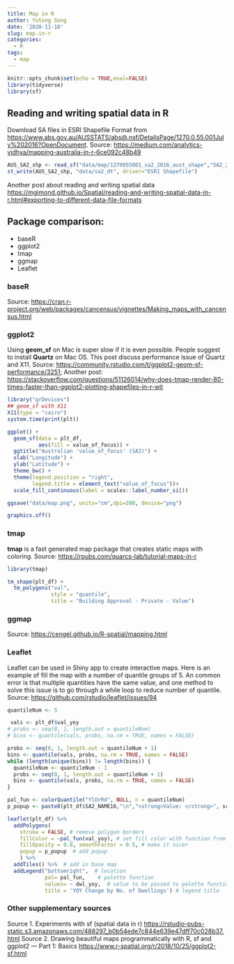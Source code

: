 ```yaml
---
title: Map in R
author: Yutong Song
date: '2020-11-18'
slug: map-in-r
categories:
  - R
tags:
  - map
---
```


```r
knitr::opts_chunk$set(echo = TRUE,eval=FALSE)
library(tidyverse)
library(sf)
```

## Reading and writing spatial data in R

Download SA files in ESRI Shapefile Format from <https://www.abs.gov.au/AUSSTATS/abs@.nsf/DetailsPage/1270.0.55.001July%202016?OpenDocument>. 
Source: <https://medium.com/analytics-vidhya/mapping-australia-in-r-6ce092c48b49> 


```r

AUS_SA2_shp <- read_sf("data/map/1270055001_sa2_2016_aust_shape","SA2_2016_AUST")
st_write(AUS_SA2_shp, "data/sa2_dt", driver="ESRI Shapefile")

```

Another post about reading and writing spatial data <https://mgimond.github.io/Spatial/reading-and-writing-spatial-data-in-r.html#exporting-to-different-data-file-formats>

## Package comparison:

- baseR
- ggplot2
- tmap
- ggmap
- Leaflet


### baseR

Source: <https://cran.r-project.org/web/packages/cancensus/vignettes/Making_maps_with_cancensus.html>


### ggplot2

Using **geom_sf** on Mac is super slow if it is even possible. People suggest to install **Quartz** on Mac OS. This post discuss performance issue of Quartz and X11. 
Source: <https://community.rstudio.com/t/ggplot2-geom-sf-performance/3251>; 
Another post: <https://stackoverflow.com/questions/51126014/why-does-tmap-render-80-times-faster-than-ggplot2-plotting-shapefiles-in-r-wit>



```r

library("grDevices")
## geom_sf with X11
X11(type = "cairo")
system.time(print(plt))

ggplot() +
  geom_sf(data = plt_df,
          aes(fill = value_of_focus)) +
  ggtitle("Australian 'value_of_focus' (SA2)") +
  xlab("Longitude") +
  ylab("Latitude") +
  theme_bw() +
  theme(legend.position = "right",
        legend.title = element_text("value_of_focus"))+
  scale_fill_continuous(label = scales::label_number_si())

ggsave("data/map.png", units="cm",dpi=200, device="png")

graphics.off()

```


### tmap

**tmap** is a fast generated map package that creates static maps with coloring. 
Source: <https://rpubs.com/quarcs-lab/tutorial-maps-in-r>

```r
library(tmap)

tm_shape(plt_df) +
  tm_polygons("val",
              style = "quantile",
              title = "Building Approval - Private - Value")

```

### ggmap

Source: <https://cengel.github.io/R-spatial/mapping.html>

### Leaflet

Leaflet can be used in Shiny app to create interactive maps. Here is an example of fill the map with a number of quantile groups of 5. An common error is that multiple quantities have the same value, and one method to solve this issue is to go through a while loop to reduce number of quantile. 
Source: <https://github.com/rstudio/leaflet/issues/94>

```r
quantileNum <- 5

 vals <- plt_df$val_yoy
# probs <- seq(0, 1, length.out = quantileNum)
# bins <- quantile(vals, probs, na.rm = TRUE, names = FALSE)

probs <- seq(0, 1, length.out = quantileNum + 1)
bins <- quantile(vals, probs, na.rm = TRUE, names = FALSE)
while (length(unique(bins)) != length(bins)) {
  quantileNum <- quantileNum - 1
  probs <- seq(0, 1, length.out = quantileNum + 1)
  bins <- quantile(vals, probs, na.rm = TRUE, names = FALSE)
}

pal_fun <- colorQuantile("YlOrRd", NULL, n = quantileNum)
p_popup <- paste0(plt_df$SA2_NAME16,"\n","<strong>Value: </strong>", scales::percent(plt_df$val_yoy,accuracy = 0.01))

leaflet(plt_df) %>% 
  addPolygons(
    stroke = FALSE, # remove polygon borders
    fillColor = ~pal_fun(val_yoy), # set fill color with function from above and value
    fillOpacity = 0.8, smoothFactor = 0.5, # make it nicer
    popup = p_popup  # add popup
    ) %>%
  addTiles() %>%  # add in base map
  addLegend("bottomright",  # location
            pal= pal_fun,    # palette function
            values= ~ dwl_yoy,  # value to be passed to palette function
            title = 'YOY Change by No. of Dwellings') # legend title
```


### Other supplementary sources

Source 1. Experiments with sf (spatial data in r) <https://rstudio-pubs-static.s3.amazonaws.com/488297_b0b54ede7c844e639e47dff70c028b37.html>
Source 2. Drawing beautiful maps programmatically with R, sf and ggplot2 — Part 1: Basics <https://www.r-spatial.org/r/2018/10/25/ggplot2-sf.html>
